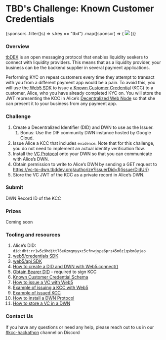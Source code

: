 
# TBD's Challenge: Known Customer Credentials

<div className={styles.sponsorsGrid}>
  {sponsors
    .filter((s) => s.key == "tbd")
    .map((sponsor) => (
      <img src={sponsor.logo} />
    ))}
</div>

### Overview

[tbDEX](https://developer.tbd.website/docs/tbdex/) is an open messaging protocol that enables liquidity seekers to connect with liquidity providers. This means that as a liquidity provider, your business can be the backend supplier in several payment applications.

Performing KYC on repeat customers every time they attempt to transact with you from a different payment app would be a pain. To avoid this, you will use the[ Web5 SDK](https://developer.tbd.website/docs/web5/) to issue a[ Known Customer Credential](https://github.com/TBD54566975/known-customer-credential) (KCC) to a customer, Alice, who you have already completed KYC on. You will store the JWT representing the KCC in Alice’s [Decentralized Web Node](https://developer.tbd.website/docs/web5/decentralized-web-nodes/what-are-dwns) so that she can present it to your business from any payment app.

### Challenge

1. Create a Decentralized Identifier (DID) and DWN to use as the Issuer.
   1. Bonus: Use the DIF community DWN instance hosted by Google Cloud.
2. Issue Alice a KCC that includes `evidence`. Note that for this challenge, you do not need to implement an actual identity verification flow.
3. Install the [VC Protocol](https://vc-to-dwn.tbddev.org/vc-protocol) onto your DWN so that you can communicate with Alice’s DWN.
4. Obtain permission to write to Alice’s DWN by sending a GET request to https://vc-to-dwn.tbddev.org/authorize?issuerDid=${issuerDidUri}
5. Store the VC JWT of the KCC as a private record in Alice’s DWN.

### Submit

DWN Record ID of the KCC

### Prizes

Coming soon

### Tooling and resources

1. Alice’s DID: <code>did:dht:rr1w5z9hdjtt76e6zmqmyyxc5cfnwjype6prz45m6z1qsbm8yjao</code>
2. [web5/credentials SDK](https://www.npmjs.com/package/@web5/credentials)
3. [web5/api SDK](https://www.npmjs.com/package/@web5/api)
4. [How to create a DID and DWN with Web5.connect()](https://developer.tbd.website/docs/web5/decentralized-web-nodes/web5-connect)
5. [Obtain Bearer DID](https://developer.tbd.website/docs/web5/quickstart#2-access-bearer-did) - required to sign KCC
6. [Known Customer Credential Schema](https://vc.schemas.host/kcc.schema.json)
7. [How to issue a VC with Web5](https://developer.tbd.website/docs/web5/verifiable-credentials/vc-issuance)
8. [Example of issuing a KCC with Web5](https://github.com/TBD54566975/tbd-examples/tree/main/javascript/kcc-issuance-snippet#readme)
9. [Example of issued KCC](https://github.com/TBD54566975/tbd-examples/tree/main/javascript/kcc-issuance-snippet#output-vc-json)
10. [How to install a DWN Protocol](https://developer.tbd.website/docs/web5/decentralized-web-nodes/protocols#installing-a-protocol)
11. [How to store a VC in a DWN](https://developer.tbd.website/docs/web5/verifiable-credentials/vcs-in-dwn)

### Contact Us

If you have any questions or need any help, please reach out to us in our[ #kcc-hackathon](https://discord.com/channels/937858703112155166/1272378659730100245) channel on Discord
